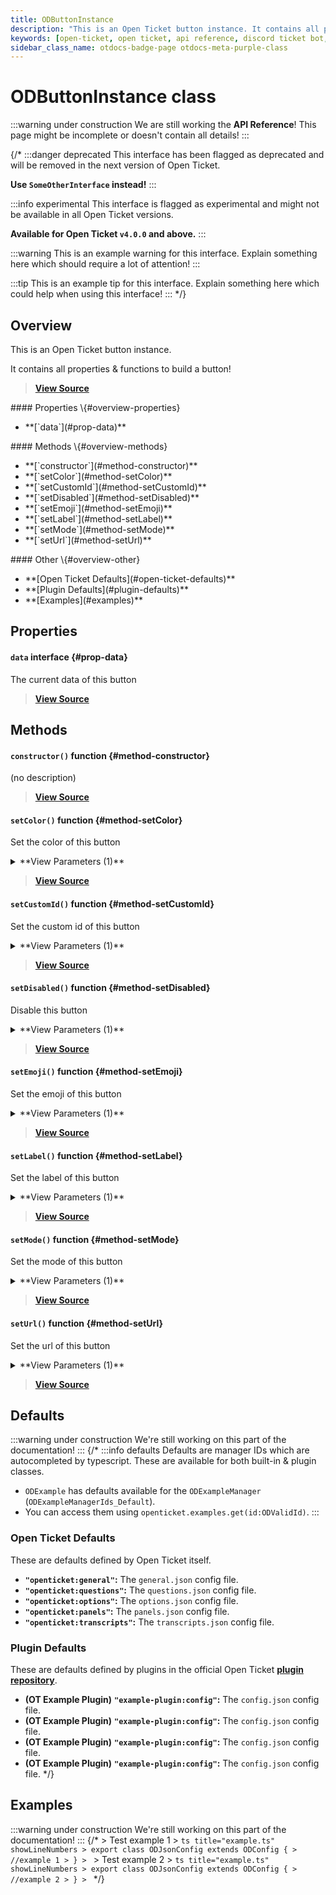 ```yaml
---
title: ODButtonInstance
description: "This is an Open Ticket button instance. It contains all properties & functions to build a button!"
keywords: [open-ticket, open ticket, api reference, discord ticket bot, class]
sidebar_class_name: otdocs-badge-page otdocs-meta-purple-class
---
```

<head>
    <link rel="apple-touch-icon" href="/img/logo_vertical.png"/>
</head>

# ODButtonInstance <M color="purple">class</M>

:::warning under construction
We are still working the **API Reference**! This page might be incomplete or doesn't contain all details!
:::

{/*
:::danger deprecated
This interface has been flagged as deprecated and will be removed in the next version of Open Ticket.

**Use `SomeOtherInterface` instead!**
:::

:::info experimental
This interface is flagged as experimental and might not be available in all Open Ticket versions.

**Available for Open Ticket `v4.0.0` and above.**
:::

:::warning
This is an example warning for this interface. Explain something here which should require a lot of attention!
:::

:::tip
This is an example tip for this interface. Explain something here which could help when using this interface!
:::
*/}

## Overview
This is an Open Ticket button instance.

It contains all properties & functions to build a button!

> [**View Source**](https://otgithub.dj-dj.be/tree/main/src/core/api/modules/builder.ts#L154)

<FlexHorizontal>
<div style={{width:"30%"}}>
    #### Properties \{#overview-properties}
    <ul>
        <li>**[`data`](#prop-data)**</li>
    </ul>
</div>
<div style={{width:"30%"}}>
    #### Methods \{#overview-methods}
    <ul>
        <li>**[`constructor`](#method-constructor)**</li>
        <li>**[`setColor`](#method-setColor)**</li>
        <li>**[`setCustomId`](#method-setCustomId)**</li>
        <li>**[`setDisabled`](#method-setDisabled)**</li>
        <li>**[`setEmoji`](#method-setEmoji)**</li>
        <li>**[`setLabel`](#method-setLabel)**</li>
        <li>**[`setMode`](#method-setMode)**</li>
        <li>**[`setUrl`](#method-setUrl)**</li>
    </ul>
</div>
<div style={{width:"30%"}}>
    #### Other \{#overview-other}
    <ul>
        <li>**[Open Ticket Defaults](#open-ticket-defaults)**</li>
        <li>**[Plugin Defaults](#plugin-defaults)**</li>
        <li>**[Examples](#examples)**</li>
    </ul>
</div>
</FlexHorizontal>

## Properties
<Divider></Divider>
#### `data` <M color="gray">interface</M> <ApiBlock><ApiUrl url="interface:ODButtonData" label="api.ODButtonData"/></ApiBlock> \{#prop-data}
The current data of this button

> [**View Source**](https://otgithub.dj-dj.be/tree/main/src/core/api/modules/builder.ts#L156)

<Divider></Divider>

## Methods
<Divider></Divider>
#### `constructor()` <M color="orange">function</M> <ApiBlock><ApiUrl url="class:ODButtonInstance" label="api.ODButtonInstance"/></ApiBlock> \{#method-constructor}
(no description)



> [**View Source**](https://otgithub.dj-dj.be)

<Divider></Divider>
#### `setColor()` <M color="orange">function</M> <ApiBlock><ApiUrl url="class:ODButtonInstance" label="api.ODButtonInstance"/></ApiBlock> \{#method-setColor}
Set the color of this button

<details>
<summary>**View Parameters (1)**</summary>
- **`color`:** <M color="brown">type</M> <ApiBlock><ApiUrl url="js:null" label="null"/>|<ApiUrl url="type:ODValidButtonColor" label="api.ODValidButtonColor"/></ApiBlock> - Parameter Description Lorem Ipsum.
</details>

> [**View Source**](https://otgithub.dj-dj.be/tree/main/src/core/api/modules/builder.ts#L182)

<Divider></Divider>
#### `setCustomId()` <M color="orange">function</M> <ApiBlock><ApiUrl url="class:ODButtonInstance" label="api.ODButtonInstance"/></ApiBlock> \{#method-setCustomId}
Set the custom id of this button

<details>
<summary>**View Parameters (1)**</summary>
- **`id`:** <M color="blue">string</M> <ApiBlock><ApiUrl url="js:string" label="string"/></ApiBlock> - Parameter Description Lorem Ipsum.
</details>

> [**View Source**](https://otgithub.dj-dj.be/tree/main/src/core/api/modules/builder.ts#L167)

<Divider></Divider>
#### `setDisabled()` <M color="orange">function</M> <ApiBlock><ApiUrl url="class:ODButtonInstance" label="api.ODButtonInstance"/></ApiBlock> \{#method-setDisabled}
Disable this button

<details>
<summary>**View Parameters (1)**</summary>
- **`disabled`:** <M color="red">boolean</M> <ApiBlock><ApiUrl url="js:boolean" label="boolean"/></ApiBlock> - Parameter Description Lorem Ipsum.
</details>

> [**View Source**](https://otgithub.dj-dj.be/tree/main/src/core/api/modules/builder.ts#L197)

<Divider></Divider>
#### `setEmoji()` <M color="orange">function</M> <ApiBlock><ApiUrl url="class:ODButtonInstance" label="api.ODButtonInstance"/></ApiBlock> \{#method-setEmoji}
Set the emoji of this button

<details>
<summary>**View Parameters (1)**</summary>
- **`emoji`:** <M color="brown">type</M> <ApiBlock><ApiUrl url="js:null" label="null"/>|<ApiUrl url="js:string" label="string"/></ApiBlock> - Parameter Description Lorem Ipsum.
</details>

> [**View Source**](https://otgithub.dj-dj.be/tree/main/src/core/api/modules/builder.ts#L192)

<Divider></Divider>
#### `setLabel()` <M color="orange">function</M> <ApiBlock><ApiUrl url="class:ODButtonInstance" label="api.ODButtonInstance"/></ApiBlock> \{#method-setLabel}
Set the label of this button

<details>
<summary>**View Parameters (1)**</summary>
- **`label`:** <M color="brown">type</M> <ApiBlock><ApiUrl url="js:null" label="null"/>|<ApiUrl url="js:string" label="string"/></ApiBlock> - Parameter Description Lorem Ipsum.
</details>

> [**View Source**](https://otgithub.dj-dj.be/tree/main/src/core/api/modules/builder.ts#L187)

<Divider></Divider>
#### `setMode()` <M color="orange">function</M> <ApiBlock><ApiUrl url="class:ODButtonInstance" label="api.ODButtonInstance"/></ApiBlock> \{#method-setMode}
Set the mode of this button

<details>
<summary>**View Parameters (1)**</summary>
- **`mode`:** <M color="brown">type</M> <ApiBlock>"button"|"url"</ApiBlock> - Parameter Description Lorem Ipsum.
</details>

> [**View Source**](https://otgithub.dj-dj.be/tree/main/src/core/api/modules/builder.ts#L172)

<Divider></Divider>
#### `setUrl()` <M color="orange">function</M> <ApiBlock><ApiUrl url="class:ODButtonInstance" label="api.ODButtonInstance"/></ApiBlock> \{#method-setUrl}
Set the url of this button

<details>
<summary>**View Parameters (1)**</summary>
- **`url`:** <M color="brown">type</M> <ApiBlock><ApiUrl url="js:null" label="null"/>|<ApiUrl url="js:string" label="string"/></ApiBlock> - Parameter Description Lorem Ipsum.
</details>

> [**View Source**](https://otgithub.dj-dj.be/tree/main/src/core/api/modules/builder.ts#L177)

<Divider></Divider>

## Defaults
:::warning under construction
We're still working on this part of the documentation!
:::
{/*
:::info defaults
Defaults are manager IDs which are autocompleted by typescript. These are available for both built-in & plugin classes.
- `ODExample` has defaults available for the `ODExampleManager` (`ODExampleManagerIds_Default`).
- You can access them using `openticket.examples.get(id:ODValidId)`.
:::

### Open Ticket Defaults
These are defaults defined by Open Ticket itself.
- **`"openticket:general"`:** The `general.json` config file.
- **`"openticket:questions"`:** The `questions.json` config file.
- **`"openticket:options"`:** The `options.json` config file.
- **`"openticket:panels"`:** The `panels.json` config file.
- **`"openticket:transcripts"`:** The `transcripts.json` config file.

### Plugin Defaults
These are defaults defined by plugins in the official Open Ticket [**plugin repository**](https://odplugins.dj-dj.be/tree/main/open-ticket).
- <C color="blue">**(OT Example Plugin)**</C> **`"example-plugin:config"`:** The `config.json` config file.
- <C color="blue">**(OT Example Plugin)**</C> **`"example-plugin:config"`:** The `config.json` config file.
- <C color="blue">**(OT Example Plugin)**</C> **`"example-plugin:config"`:** The `config.json` config file.
- <C color="blue">**(OT Example Plugin)**</C> **`"example-plugin:config"`:** The `config.json` config file.
*/}

## Examples
:::warning under construction
We're still working on this part of the documentation!
:::
{/*
<Tabs>
    <TabItem value="First Example">
    > Test example 1
    > ```ts title="example.ts" showLineNumbers
    > export class ODJsonConfig extends ODConfig {
    >     //example 1
    > }
    > ```
    </TabItem>
    <TabItem value="Second Example">
    > Test example 2
    > ```ts title="example.ts" showLineNumbers
    > export class ODJsonConfig extends ODConfig {
    >     //example 2
    > }
    > ```
    </TabItem>
</Tabs>
*/}
